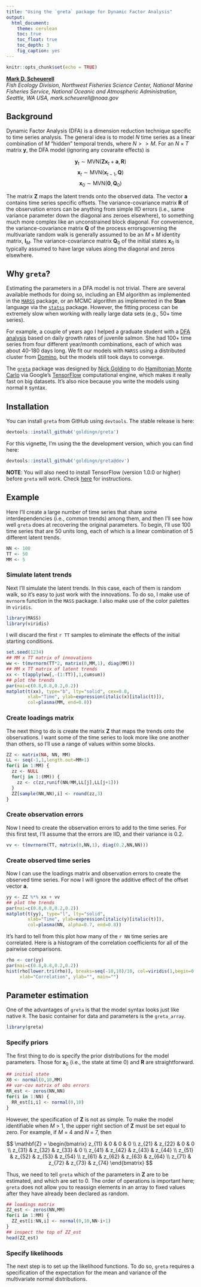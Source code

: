 ```yaml
---
title: "Using the `greta` package for Dynamic Factor Analysis"
output:
  html_document:
    theme: cerulean
    toc: true
    toc_float: true
    toc_depth: 3
    fig_caption: yes
---
```


```r
knitr::opts_chunk$set(echo = TRUE)
```

[__Mark D. Scheuerell__](https://faculty.washington.edu/scheuerl/)  
_Fish Ecology Division, Northwest Fisheries Science Center, National Marine Fisheries Service, National Oceanic and Atmospheric Administration, Seattle, WA USA, mark.scheuerell@noaa.gov_

## Background

Dynamic Factor Analysis (DFA) is a dimension reduction technique specific to time series analysis. The general idea is to model $N$ time series as a linear combination of $M$ "hidden" temporal trends, where $N >> M$. For an $N \times T$ matrix $\mathbf{y}$, the DFA model (ignoring any covaraite effects) is

$$
\mathbf{y}_t \sim \text{MVN}(\mathbf{Z} \mathbf{x}_t + \mathbf{a},\mathbf{R})
$$
$$
\mathbf{x}_t \sim \text{MVN}(\mathbf{x}_{t-1},\mathbf{Q})
$$
$$
\mathbf{x}_0 \sim \text{MVN}(\mathbf{0},\mathbf{Q}_0)
$$

The matrix $\mathbf{Z}$ maps the latent trends onto the observed data. The vector $\mathbf{a}$ contains time series specific offsets. The variance-covariance matrix $\mathbf{R}$ of the observation errors can be anything from simple IID errors (i.e., same variance parameter down the diagonal ans zeroes elsewhere), to something much more complex like an unconstrained block diagonal. For convenience, the variance-covariance matrix $\mathbf{Q}$ of the process errorsgoverning the multivariate random walk is generally assumed to be an $M \times M$ identity matrix, $\mathbf{I}_M$. The variance-covariance matrix $\mathbf{Q}_0$ of the initial states $\mathbf{x}_0$ is typically assumed to have large values along the diagonal and zeros elsewhere.

## Why `greta`?

Estimating the parameters in a DFA model is not trivial. There are several available methods for doing so, including an EM algorithm as implemented in the [`MARSS`](https://cran.r-project.org/web/packages/MARSS/index.html) package, or an MCMC algorithm as implemented in the __Stan__ language via the [`statss`](https://github.com/nwfsc-timeseries/statss) package. However, the fitting process can be extremely slow when working with really large data sets (e.g., 50+ time series).

For example, a couple of years ago I helped a graduate student with a [DFA analysis](https://doi.org/10.1371/journal.pone.0162121) based on daily growth rates of juvenile salmon. She had 100+ time series from four different year/month combinations, each of which was about 40-180 days long. We fit our models with `MARSS` using a distributed cluster from [Domino](https://www.dominodatalab.com/), but the models still took days to converge.

The [`greta`](https://github.com/goldingn/greta) package was designed by [Nick Golding](https://scholar.google.co.uk/citations?user=peoal7wAAAAJ&hl=en) to do [Hamiltonian Monte Carlo](http://onlinelibrary.wiley.com/doi/10.1111/2041-210X.12681/full) via Google's [TensorFlow](https://www.tensorflow.org/) computational engine, which makes it really fast on big datasets. It's also nice because you write the models using normal `R` syntax.

## Installation

You can install `greta` from GitHub using `devtools`. The stable release is here:

```r
devtools::install_github('goldingn/greta')
```

For this vignette, I'm using the the development version, which you can find here:

```r
devtools::install_github('goldingn/greta@dev')
```

__NOTE__: You will also need to install TensorFlow (version 1.0.0 or higher) before `greta` will work. Check [here](https://www.tensorflow.org/install/) for instructions.

## Example

Here I'll create a large number of time series that share some interdependencies (i.e., common trends) among them, and then I'll see how well `greta` does at recovering the original parameters. To begin, I'll use 100 time series that are 50 units long, each of which is a linear combination of 5 different latent trends.

```r
NN <- 100
TT <- 50
MM <- 5
```

### Simulate latent trends

Next I'll simulate the latent trends. In this case, each of them is random walk, so it's easy to just work with the innovations. To do so, I make use of `mvrnorm` function in the `MASS` package. I also make use of the color palettes in `viridis`.

```r
library(MASS)
library(viridis)
```

I will discard the first `r TT` samples to eliminate the effects of the initial starting conditions.

```r
set.seed(1234)
## MM x TT matrix of innovations
ww <- t(mvrnorm(TT*2, matrix(0,MM,1), diag(MM)))
## MM x TT matrix of latent trends
xx <- t(apply(ww[,-(1:TT)],1,cumsum))
## plot the trends
par(mai=c(0.8,0.8,0.2,0.2))
matplot(t(xx), type="b", lty="solid", cex=0.8,
        xlab="Time", ylab=expression(italic(x)[italic(t)]),
        col=plasma(MM, end=0.8))
```

### Create loadings matrix

The next thing to do is create the matrix $\mathbf{Z}$ that maps the trends onto the observations. I want some of the time series to look more like one another than others, so I'll use a range of values within some blocks.

```r
ZZ <- matrix(NA, NN, MM)
LL <- seq(-1,1,length.out=MM+1)
for(i in 1:MM) {
  zz <- NULL
  for(j in 1:(MM)) {
    zz <- c(zz,runif(NN/MM,LL[j],LL[j+1]))
  }
  ZZ[sample(NN,NN),i] <- round(zz,3)
}
```

### Create observation errors

Now I need to create the observation errors to add to the time series. For this first test, I'll assume that the errors are IID, and their variance is 0.2.

```r
vv <- t(mvrnorm(TT, matrix(0,NN,1), diag(0.2,NN,NN)))
```

### Create observed time series

Now I can use the loadings matrix and observation errors to create the observed time series. For now I will ignore the additive effect of the offset vector $\mathbf{a}$.

```r
yy <- ZZ %*% xx + vv
## plot the trends
par(mai=c(0.8,0.8,0.2,0.2))
matplot(t(yy), type="l", lty="solid",
        xlab="Time", ylab=expression(italic(y)[italic(t)]),
        col=plasma(NN, alpha=0.7, end=0.8))
```

It's hard to tell from this plot how many of the `r NN` time series are correlated. Here is a histogram of the correlation coefficients for all of the pairwise comparisons. 

```r
rho <- cor(yy)
par(mai=c(0.8,0.8,0.2,0.2))
hist(rho[lower.tri(rho)], breaks=seq(-10,10)/10, col=viridis(1,begin=0.4,end=0.4),
     xlab="Correlation", ylab="", main="")
```

## Parameter estimation

One of the advantages of `greta` is that the model syntax looks just like native `R`. The basic container for data and parameters is the `greta_array`.

```r
library(greta)
```

### Specify priors

The first thing to do is specify the prior distributions for the model parameters. Those for $\mathbf{x}_0$ (i.e., the state at time 0) and $\mathbf{R}$ are straightforward.

```r
## initial state
X0 <- normal(0,10,MM)
## var-cov matrix of obs errors
RR_est <- zeros(NN,NN)
for(i in 1:NN) {
  RR_est[i,i] <- normal(0,10)
}
```

However, the specification of $\mathbf{Z}$ is not as simple. To make the model identifiable when $M$ > 1, the upper right section of $\mathbf{Z}$ must be set equal to zero. For example, if $M$ = 4 and $N$ = 7, then 

$$
\mathbf{Z} = 
\begin{bmatrix}
    z_{11} & 0      & 0 & 0 \\
    z_{21} & z_{22} & 0 & 0 \\
    z_{31} & z_{32} & z_{33} & 0 \\
    z_{41} & z_{42} & z_{43} & z_{44} \\
    z_{51} & z_{52} & z_{53} & z_{54} \\
    z_{61} & z_{62} & z_{63} & z_{64} \\
    z_{71} & z_{72} & z_{73} & z_{74} 
\end{bmatrix}   
$$

Thus, we need to tell `greta` which of the parameters in $\mathbf{Z}$ are to be estimated, and which are set to 0. The order of operations is important here; `greta` does not allow you to reassign elements in an array to fixed values after they have already been declared as random.

```r
## loadings matrix
ZZ_est <- zeros(NN,MM)
for(i in 1:MM) {
  ZZ_est[i:NN,i] <- normal(0,10,NN-i+1)
}
## inspect the top of ZZ_est
head(ZZ_est)
```

### Specify likelihoods

The next step is to set up the likelihood functions. To do so, `greta` requires a specification of the expectation for the mean and variance of the multivariate normal distributions.



